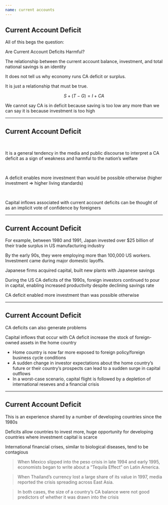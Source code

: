 ```yaml
---
name: current accounts
---
```


## Current Account Deficit

All of this begs the question:

[Are Current Account Deficits Harmful?]{.hp .align-center}

::: {.fragment}
The relationship between the current account balance, investment, and total national savings is an [identity]{.hp}

It does not tell us why economy runs [CA]{.h} deficit or surplus. 

It is just a relationship that [must be true]{.hi}.
:::

::: {.fragment}
$$
    S + (T - G) = I + CA
$$

We cannot say CA is in deficit because [saving is too low]{.hp} any more than we can say it is because [investment is too high]{.hp}
:::

---

## Current Account Deficit

<br>

It is a general tendency in the media and public discourse to interpret a [CA deficit]{.hp} as a sign of weakness and harmful to the nation's welfare

<br>

::: {.fragment}
A deficit [enables more investment]{.hp} than would be possible otherwise (higher investment $\Rightarrow$ higher living standards)
:::

<br>

::: {.fragment}
Capital inflows associated with current account deficits can be thought of as an [implicit vote of confidence by foreigners]{.hp}
:::

---

## Current Account Deficit

For example, between 1980 and 1991, Japan invested over $25 billion of [their trade surplus]{.hp} in US manufacturing industry

By the early 90s, they were employing more than 100,000 US workers. 
Investment came during major domestic layoffs.

Japanese firms acquired capital, built new plants with Japanese savings

During the US CA deficits of the 1990s, foreign investors continued to pour in capital, enabling increased productivity despite declining savings rate

::: {.fragment}
[CA deficit enabled more investment than was possible otherwise]{.hp .align-center}
:::

---

## Current Account Deficit

[CA deficits can also generate problems]{.hp .align-center}

::: {.fragment}
Capital inflows that occur with CA deficit increase the stock of foreign-owned assets in the home country

::: {.incremental}
- Home country is now far more exposed to [foreign policy/foreign business cycle conditions]{.h}
- A sudden change in investor expectations about the home country's future or their country's prospects can lead to a [sudden surge in capital outflows]{.hp}
- In a [worst-case scenario]{.hp}, capital flight is followed by a depletion of international reseves and a financial crisis
:::

:::

---

## Current Account Deficit

This is an experience shared by a number of developing countries since the 1980s

::: {.fragment .small}
Deficits allow countries to invest more, huge opportunity for developing countries where investment capital is scarce

International financial crises, similar to biological diseases, tend to be [contagious]{.hp}
:::

::: {.fragment .small}
> When Mexico slipped into the [peso crisis]{.h} in late 1994 and early 1995, economists began to write about a "Tequila Effect" on Latin America. 

> When Thailand's currency lost a large share of its value in 1997, media reported the crisis spreading across East Asia.

> In both cases, the size of a country's CA balance were not good predictors of whether it was drawn into the crisis
:::